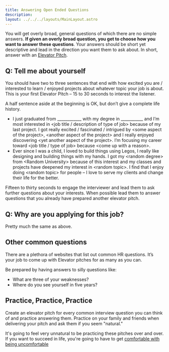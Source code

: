 ```yaml
---
title: Answering Open Ended Questions
description: 
layout: ../../../layouts/MainLayout.astro
---
```


You will get overly broad, general questions of which there are no simple answers. **If given an overly broad question, you get to choose how you want to answer these questions**. Your answers should be short yet descriptive and lead in the direction you want them to ask about. In short, answer with an [Elevator Pitch](../common-ideas/elevator-pitches).

## Q: Tell me about yourself
You should have two to three sentences that end with how excited you are / interested to learn / enjoyed projects about whatever topic your job is about. This is your first Elevator Pitch – 15 to 30 seconds to interest the listener.

A half sentence aside at the beginning is OK, but don’t give a complete life history. 

-  I just graduated from ____________ with my degree in ___________ and I’m most interested in &lt;job title / description of type of job&gt; because of my last project. I got really excited / fascinated / intrigued by &lt;some aspect of the project&gt;, &lt;another aspect of the project&gt; and I really enjoyed discovering &lt;yet another aspect of the project&gt;. I’m focusing my career toward &lt;job title / type of job&gt; because &lt;come up with a reason&gt;.
- Ever since I was a child, I loved to build things using Legos, I really like designing and building things with my hands. I got my &lt;random degree&gt; from &lt;Random University&gt; because of this interest and my classes and projects have deepened my interest in &lt;random topic&gt;. I find that I enjoy doing &lt;random topic&gt; for people – I love to serve my clients and change their life for the better.

Fifteen to thirty seconds to engage the interviewer and lead them to ask further questions about your interests. When possible lead them to answer questions that you already have prepared another elevator pitch.

## Q: Why are you applying for this job?

Pretty much the same as above. 

## Other common questions

There are a plethora of websites that list out common HR questions. It’s your job to come up with Elevator pitches for as many as you can. 

Be prepared by having answers to silly questions like:
- What are three of your weaknesses?
- Where do you see yourself in five years?

## Practice, Practice, Practice

Create an elevator pitch for every common interview question you can think of and practice answering them. Practice on your family and friends when delivering your pitch and ask them if you seem "natural."

It's going to feel very unnatural to be practicing these pitches over and over. If you want to succeed in life, you're going to have to get [comfortable with being uncomfortable](../common-ideas/being-uncomfortable)

